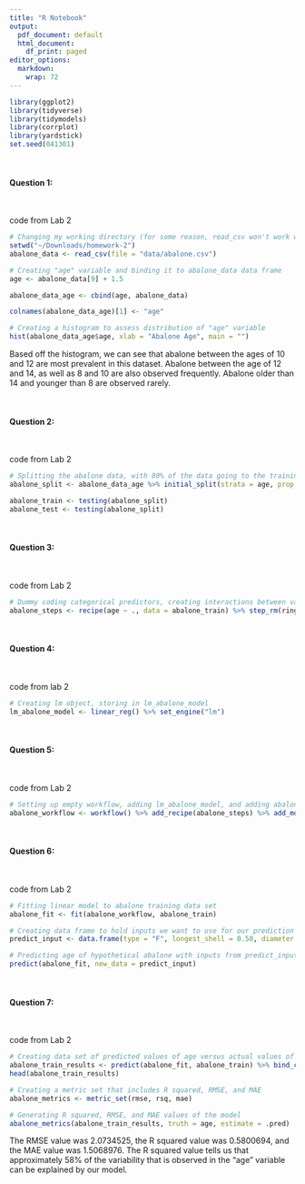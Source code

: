 ```yaml
---
title: "R Notebook"
output:
  pdf_document: default
  html_document:
    df_print: paged
editor_options: 
  markdown: 
    wrap: 72
---
```


```r

library(ggplot2)
library(tidyverse)
library(tidymodels)
library(corrplot)
library(yardstick)
set.seed(041301)

```

<br>

#### Question 1:

&nbsp;

code from Lab 2

```r

# Changing my working directory (for some reason, read_csv won't work without this step)
setwd("~/Downloads/homework-2")
abalone_data <- read_csv(file = "data/abalone.csv")

# Creating "age" variable and binding it to abalone_data data frame
age <- abalone_data[9] + 1.5

abalone_data_age <- cbind(age, abalone_data)

colnames(abalone_data_age)[1] <- "age"

# Creating a histogram to assess distribution of "age" variable
hist(abalone_data_age$age, xlab = "Abalone Age", main = "")

```

Based off the histogram, we can see that abalone between the ages of 10
and 12 are most prevalent in this dataset. Abalone between the age of 12
and 14, as well as 8 and 10 are also observed frequently. Abalone older
than 14 and younger than 8 are observed rarely.

<br>

#### Question 2:

&nbsp;

code from Lab 2

```r

# Splitting the abalone data, with 80% of the data going to the training set, and 20% of the data going to the test set
abalone_split <- abalone_data_age %>% initial_split(strata = age, prop = 0.80)

abalone_train <- testing(abalone_split)
abalone_test <- testing(abalone_split)

```

<br>

#### Question 3:

&nbsp;

code from Lab 2

```r

# Dummy coding categorical predictors, creating interactions between variables, scaling all predictors, and centering all predictors in one line
abalone_steps <- recipe(age ~ ., data = abalone_train) %>% step_rm(rings) %>% step_dummy(all_nominal_predictors()) %>% step_interact(terms = ~ starts_with("type"):shucked_weight + longest_shell:diameter + shucked_weight:shell_weight) %>% step_scale(all_numeric_predictors()) %>% step_center(all_numeric_predictors())

```

<br>

#### Question 4:

&nbsp;

code from lab 2

```r

# Creating lm object, storing in lm_abalone_model
lm_abalone_model <- linear_reg() %>% set_engine("lm")

```

<br>

#### Question 5:

&nbsp;

code from Lab 2

```r

# Setting up empty workflow, adding lm_abalone_model, and adding abalone_steps
abalone_workflow <- workflow() %>% add_recipe(abalone_steps) %>% add_model(lm_abalone_model)

```

<br>

#### Question 6:

&nbsp; 

code from Lab 2

```r

# Fitting linear model to abalone training data set
abalone_fit <- fit(abalone_workflow, abalone_train)

# Creating data frame to hold inputs we want to use for our prediction
predict_input <- data.frame(type = "F", longest_shell = 0.50, diameter = 0.10, height = 0.30, whole_weight = 4, shucked_weight = 1, viscera_weight = 2, shell_weight = 1, rings = 0)

# Predicting age of hypothetical abalone with inputs from predict_input
predict(abalone_fit, new_data = predict_input)

```

<br>

#### Question 7:

&nbsp; 

code from Lab 2

```r

# Creating data set of predicted values of age versus actual values of age
abalone_train_results <- predict(abalone_fit, abalone_train) %>% bind_cols(abalone_train %>% dplyr::select(age))
head(abalone_train_results)

# Creating a metric set that includes R squared, RMSE, and MAE
abalone_metrics <- metric_set(rmse, rsq, mae)

# Generating R squared, RMSE, and MAE values of the model
abalone_metrics(abalone_train_results, truth = age, estimate = .pred)

```

The RMSE value was 2.0734525, the R squared value was 0.5800694, and the
MAE value was 1.5068976. The R squared value tells us that approximately
58% of the variability that is observed in the "age" variable can be
explained by our model.
